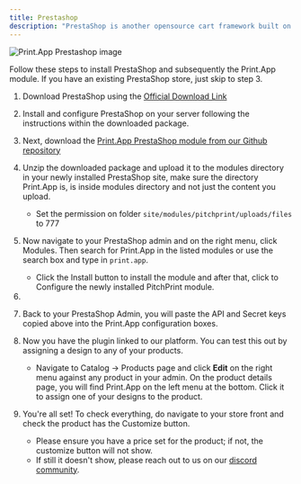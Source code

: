 ```yaml
---
title: Prestashop
description: "PrestaShop is another opensource cart framework built on PHP. Follow these steps to install the Print.App module on your PrestaShop store."
---
```


<Frame>
    <img alt="Print.App Prestashop image" src="/images/ps.png" />
</Frame>

Follow these steps to install PrestaShop and subsequently the Print.App module.
If you have an existing PrestaShop store, just skip to step 3.

1.  Download PrestaShop using the [Official Download Link](https://www.prestashop.com/en/developers-versions#previous-version)

2.  Install and configure PrestaShop on your server following the instructions within the downloaded package.

3.  Next, download the [Print.App PrestaShop module from our Github repository](https://github.com/PrintApp/print-app-prestashop/releases)

4.  Unzip the downloaded package and upload it to the modules directory in your newly installed PrestaShop site, make sure the directory Print.App is, is inside modules directory and not just the content you upload.

    -   Set the permission on folder `site/modules/pitchprint/uploads/files` to 777

5.  Now navigate to your PrestaShop admin and on the right menu, click Modules. Then search for Print.App in the listed modules or use the search box and type in `print.app`.

    -   Click the Install button to install the module and after that, click to Configure the newly installed PitchPrint module.

6.  <Snippet file="grab-keys.mdx" />

7.  Back to your PrestaShop Admin, you will paste the API and Secret keys copied above into the Print.App configuration boxes.

8.  Now you have the plugin linked to our platform. You can test this out by assigning a design to any of your products.

    -   Navigate to Catalog -> Products page and click **Edit** on the right menu against any product in your admin. On the product details page, you will find Print.App on the left menu at the bottom. Click it to assign one of your designs to the product.

9.  You're all set! To check everything, do navigate to your store front and check the product has the Customize button.
    - Please ensure you have a price set for the product; if not, the customize button will not show.
    - If still it doesn't show, please reach out to us on our [discord community](https://discord.gg/XNdtdFxNdE).



